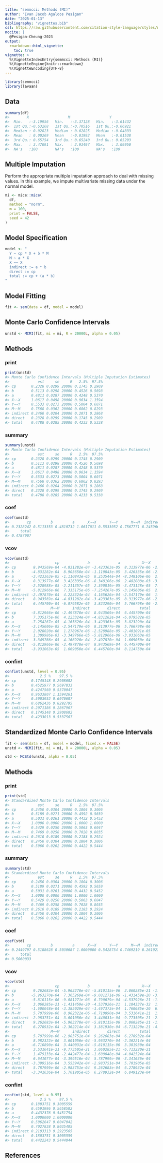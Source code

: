 ```yaml
---
title: "semmcci: Methods (MI)"
author: "Ivan Jacob Agaloos Pesigan"
date: "2025-01-13"
bibliography: "vignettes.bib"
csl: https://raw.githubusercontent.com/citation-style-language/styles/master/apa.csl
nocite: |
  @Pesigan-Cheung-2023
output:
  rmarkdown::html_vignette:
    toc: true
vignette: >
  %\VignetteIndexEntry{semmcci: Methods (MI)}
  %\VignetteEngine{knitr::rmarkdown}
  %\VignetteEncoding{UTF-8}
---
```


<!-- vignettes/methods-mc-mi.Rmd is generated from .setup/vignettes/methods-mc-mi.Rmd.orig. Please edit that file -->






``` r
library(semmcci)
library(lavaan)
```

## Data




``` r
summary(df)
#>        X                  M                  Y           
#>  Min.   :-3.19956   Min.   :-3.37128   Min.   :-3.61432  
#>  1st Qu.:-0.63268   1st Qu.:-0.70516   1st Qu.:-0.66921  
#>  Median : 0.02823   Median : 0.02825   Median :-0.04833  
#>  Mean   : 0.00269   Mean   :-0.01992   Mean   :-0.01538  
#>  3rd Qu.: 0.65754   3rd Qu.: 0.65240   3rd Qu.: 0.65293  
#>  Max.   : 3.47091   Max.   : 2.93497   Max.   : 3.09950  
#>  NA's   :100        NA's   :100        NA's   :100
```

## Multiple Imputation

Perform the appropriate multiple imputation approach to deal with missing values.
In this example, we impute multivariate missing data under the normal model.


``` r
mi <- mice::mice(
  df,
  method = "norm",
  m = 100,
  print = FALSE,
  seed = 42
)
```

## Model Specification


``` r
model <- "
  Y ~ cp * X + b * M
  M ~ a * X
  X ~~ X
  indirect := a * b
  direct := cp
  total := cp + (a * b)
"
```

## Model Fitting


``` r
fit <- sem(data = df, model = model)
```

## Monte Carlo Confidence Intervals


``` r
unstd <- MCMI(fit, mi = mi, R = 20000L, alpha = 0.05)
```

## Methods

### print


``` r
print(unstd)
#> Monte Carlo Confidence Intervals (Multiple Imputation Estimates)
#>             est     se     R   2.5%  97.5%
#> cp       0.2328 0.0299 20000 0.1745 0.2909
#> b        0.5113 0.0298 20000 0.4526 0.5698
#> a        0.4811 0.0287 20000 0.4248 0.5370
#> X~~X     1.0617 0.0498 20000 0.9634 1.1594
#> Y~~Y     0.5533 0.0273 20000 0.5004 0.6071
#> M~~M     0.7568 0.0362 20000 0.6862 0.8293
#> indirect 0.2460 0.0204 20000 0.2071 0.2868
#> direct   0.2328 0.0299 20000 0.1745 0.2909
#> total    0.4788 0.0285 20000 0.4233 0.5338
```

### summary


``` r
summary(unstd)
#> Monte Carlo Confidence Intervals (Multiple Imputation Estimates)
#>             est     se     R   2.5%  97.5%
#> cp       0.2328 0.0299 20000 0.1745 0.2909
#> b        0.5113 0.0298 20000 0.4526 0.5698
#> a        0.4811 0.0287 20000 0.4248 0.5370
#> X~~X     1.0617 0.0498 20000 0.9634 1.1594
#> Y~~Y     0.5533 0.0273 20000 0.5004 0.6071
#> M~~M     0.7568 0.0362 20000 0.6862 0.8293
#> indirect 0.2460 0.0204 20000 0.2071 0.2868
#> direct   0.2328 0.0299 20000 0.1745 0.2909
#> total    0.4788 0.0285 20000 0.4233 0.5338
```

### coef


``` r
coef(unstd)
#>        cp         b         a      X~~X      Y~~Y      M~~M  indirect    direct 
#> 0.2328242 0.5113353 0.4810732 1.0617011 0.5533052 0.7567771 0.2459664 0.2328242 
#>     total 
#> 0.4787907
```

### vcov


``` r
vcov(unstd)
#>                     cp             b             a          X~~X          Y~~Y
#> cp        8.943569e-04 -4.831282e-04 -3.423363e-05  8.313977e-06 -2.528988e-05
#> b        -4.831282e-04  8.903650e-04 -1.110843e-05  3.426335e-06 -2.211357e-05
#> a        -3.423363e-05 -1.110843e-05  8.253544e-04 -8.348106e-06  2.390819e-05
#> X~~X      8.313977e-06  3.426335e-06 -8.348106e-06  2.482088e-03 -3.473128e-05
#> Y~~Y     -2.528988e-05 -2.211357e-05  2.390819e-05 -3.473128e-05  7.461105e-04
#> M~~M     -5.812966e-06  7.335175e-06 -7.254267e-05 -3.145606e-05  2.028020e-06
#> indirect -2.497870e-04  4.223324e-04  4.165626e-04 -2.547179e-06  1.278967e-06
#> direct    8.943569e-04 -4.831282e-04 -3.423363e-05  8.313977e-06 -2.528988e-05
#> total     6.445700e-04 -6.079582e-05  3.823290e-04  5.766798e-06 -2.401091e-05
#>                   M~~M      indirect        direct         total
#> cp       -5.812966e-06 -2.497870e-04  8.943569e-04  6.445700e-04
#> b         7.335175e-06  4.223324e-04 -4.831282e-04 -6.079582e-05
#> a        -7.254267e-05  4.165626e-04 -3.423363e-05  3.823290e-04
#> X~~X     -3.145606e-05 -2.547179e-06  8.313977e-06  5.766798e-06
#> Y~~Y      2.028020e-06  1.278967e-06 -2.528988e-05 -2.401091e-05
#> M~~M      1.309986e-03 -3.349766e-05 -5.812966e-06 -3.931063e-05
#> indirect -3.349766e-05  4.166920e-04 -2.497870e-04  1.669050e-04
#> direct   -5.812966e-06 -2.497870e-04  8.943569e-04  6.445700e-04
#> total    -3.931063e-05  1.669050e-04  6.445700e-04  8.114750e-04
```

### confint


``` r
confint(unstd, level = 0.95)
#>              2.5 %    97.5 %
#> cp       0.1745148 0.2908682
#> b        0.4525977 0.5697833
#> a        0.4247560 0.5370047
#> X~~X     0.9633807 1.1594261
#> Y~~Y     0.5003952 0.6070687
#> M~~M     0.6862436 0.8292795
#> indirect 0.2071186 0.2867967
#> direct   0.1745148 0.2908682
#> total    0.4233013 0.5337567
```

## Standardized Monte Carlo Confidence Intervals


``` r
fit <- sem(data = df, model = model, fixed.x = FALSE)
unstd <- MCMI(fit, mi = mi, R = 20000L, alpha = 0.05)
```


``` r
std <- MCStd(unstd, alpha = 0.05)
```

## Methods

### print


``` r
print(std)
#> Standardized Monte Carlo Confidence Intervals
#>             est     se     R   2.5%  97.5%
#> cp       0.2450 0.0304 20000 0.1804 0.3006
#> b        0.5189 0.0271 20000 0.4592 0.5659
#> a        0.5031 0.0261 20000 0.4432 0.5452
#> X~~X     1.0000 0.0000 20000 1.0000 1.0000
#> Y~~Y     0.5429 0.0250 20000 0.5063 0.6047
#> M~~M     0.7469 0.0258 20000 0.7028 0.8035
#> indirect 0.2610 0.0189 20000 0.2183 0.2924
#> direct   0.2450 0.0304 20000 0.1804 0.3006
#> total    0.5060 0.0262 20000 0.4422 0.5444
```

### summary


``` r
summary(std)
#> Standardized Monte Carlo Confidence Intervals
#>             est     se     R   2.5%  97.5%
#> cp       0.2450 0.0304 20000 0.1804 0.3006
#> b        0.5189 0.0271 20000 0.4592 0.5659
#> a        0.5031 0.0261 20000 0.4432 0.5452
#> X~~X     1.0000 0.0000 20000 1.0000 1.0000
#> Y~~Y     0.5429 0.0250 20000 0.5063 0.6047
#> M~~M     0.7469 0.0258 20000 0.7028 0.8035
#> indirect 0.2610 0.0189 20000 0.2183 0.2924
#> direct   0.2450 0.0304 20000 0.1804 0.3006
#> total    0.5060 0.0262 20000 0.4422 0.5444
```

### coef


``` r
coef(std)
#>        cp         b         a      X~~X      Y~~Y      M~~M  indirect    direct 
#> 0.2449797 0.5188628 0.5030687 1.0000000 0.5428754 0.7469219 0.2610236 0.2449797 
#>     total 
#> 0.5060033
```

### vcov


``` r
vcov(std)
#>                     cp             b             a          X~~X          Y~~Y
#> cp        9.262683e-04 -5.963270e-04 -5.810115e-06  3.060285e-21 -1.600048e-04
#> b        -5.963270e-04  7.365269e-04 -9.081271e-06 -1.431459e-20 -3.385029e-04
#> a        -5.810115e-06 -9.081271e-06  6.790679e-04 -4.537926e-21 -1.497373e-04
#> X~~X      3.060285e-21 -1.431459e-20 -4.537926e-21  1.184337e-32  1.760685e-20
#> Y~~Y     -1.600048e-04 -3.385029e-04 -1.497373e-04  1.760685e-20  6.231579e-04
#> M~~M      5.787999e-06  8.982322e-06 -6.710890e-04  3.531641e-21  1.479133e-04
#> indirect -2.983751e-04  3.601056e-04  3.440031e-04 -9.773505e-21 -2.442477e-04
#> direct    9.262683e-04 -5.963270e-04 -5.810115e-06  3.060285e-21 -1.600048e-04
#> total     6.278932e-04 -2.362214e-04  3.381930e-04 -6.713220e-21 -4.042524e-04
#>                   M~~M      indirect        direct         total
#> cp        5.787999e-06 -2.983751e-04  9.262683e-04  6.278932e-04
#> b         8.982322e-06  3.601056e-04 -5.963270e-04 -2.362214e-04
#> a        -6.710890e-04  3.440031e-04 -5.810115e-06  3.381930e-04
#> X~~X      3.531641e-21 -9.773505e-21  3.060285e-21 -6.713220e-21
#> Y~~Y      1.479133e-04 -2.442477e-04 -1.600048e-04 -4.042524e-04
#> M~~M      6.641077e-04 -3.399516e-04  5.787999e-06 -3.341636e-04
#> indirect -3.399516e-04  3.553942e-04 -2.983751e-04  5.701905e-05
#> direct    5.787999e-06 -2.983751e-04  9.262683e-04  6.278932e-04
#> total    -3.341636e-04  5.701905e-05  6.278932e-04  6.849123e-04
```

### confint


``` r
confint(std, level = 0.95)
#>              2.5 %    97.5 %
#> cp       0.1803751 0.3005559
#> b        0.4591996 0.5658582
#> a        0.4432376 0.5451754
#> X~~X     1.0000000 1.0000000
#> Y~~Y     0.5062647 0.6047042
#> M~~M     0.7027838 0.8035405
#> indirect 0.2183313 0.2923565
#> direct   0.1803751 0.3005559
#> total    0.4422243 0.5444044
```

## References
